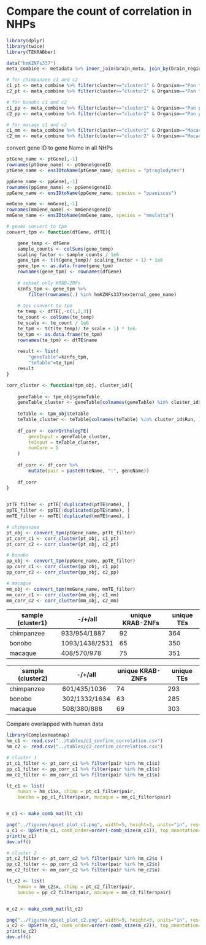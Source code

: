 # Compare the count of correlation in NHPs

```r
library(dplyr)
library(twice)
library(TEKRABber)
```

```r
data("hmKZNFs337")
meta_combine <- metadata %>% inner_join(brain_meta, join_by(brain_region==region))
```

```r
# for chimpanzee c1 and c2
c1_pt <- meta_combine %>% filter(cluster=="cluster1" & Organism=="Pan troglodytes") %>% select(Run)
c2_pt <- meta_combine %>% filter(cluster=="cluster2" & Organism=="Pan troglodytes") %>% select(Run)

# for bonobo c1 and c2
c1_pp <- meta_combine %>% filter(cluster=="cluster1" & Organism=="Pan paniscus") %>% select(Run)
c2_pp <- meta_combine %>% filter(cluster=="cluster2" & Organism=="Pan paniscus") %>% select(Run)

# for macaqe c1 and c2
c1_mm <- meta_combine %>% filter(cluster=="cluster1" & Organism=="Macaca mulatta") %>% select(Run)
c2_mm <- meta_combine %>% filter(cluster=="cluster2" & Organism=="Macaca mulatta") %>% select(Run)
```

convert gene ID to gene Name in all NHPs

```r
ptGene_name <- ptGene[,-1]
rownames(ptGene_name) <- ptGene$geneID
ptGene_name <- ensIDtoName(ptGene_name, species = "ptroglodytes")

ppGene_name <- ppGene[,-1]
rownames(ppGene_name) <- ppGene$geneID
ppGene_name <- ensIDtoName(ppGene_name, species = "ppaniscus")

mmGene_name <- mmGene[,-1]
rownames(mmGene_name) <- mmGene$geneID
mmGene_name <- ensIDtoName(mmGene_name, species = "mmulatta")
```

```r
# genes convert to tpm
convert_tpm <- function(dfGene, dfTE){

    gene_temp <- dfGene
    sample_counts <- colSums(gene_temp)
    scaling_factor <- sample_counts / 1e6
    gene_tpm <- t(t(gene_temp)/ scaling_factor + 1) * 1e6
    gene_tpm <- as.data.frame(gene_tpm)
    rownames(gene_tpm) <- rownames(dfGene)
    
    # sebset only KRAB-ZNFs
    kznfs_tpm <- gene_tpm %>%
        filter(rownames(.) %in% hmKZNFs337$external_gene_name)
    
    # tes convert to tpm
    te_temp <- dfTE[,-c(1,2,3)]
    te_count <- colSums(te_temp)
    te_scale <- te_count / 1e6
    te_tpm <- t(t(te_temp)/ te_scale + 1) * 1e6
    te_tpm <- as.data.frame(te_tpm)
    rownames(te_tpm) <- dfTE$name
    
    result <- list(
        "geneTable"=kznfs_tpm, 
        "teTable"=te_tpm)
    result
}

corr_cluster <- function(tpm_obj, cluster_id){
    
    geneTable <- tpm_obj$geneTable
    geneTable_cluster <- geneTable[colnames(geneTable) %in% cluster_id$Run, ]
    
    teTable <- tpm_obj$teTable
    teTable_cluster <- teTable[colnames(teTable) %in% cluster_id$Run, ]
    
    df_corr <- corrOrthologTE(
        geneInput = geneTable_cluster,
        teInput = teTable_cluster,
        numCore = 5
    )
    
    df_corr <- df_corr %>%
        mutate(pair = paste0(teName, ":", geneName))
    
    df_corr
}
    
```

```r
ptTE_filter <- ptTE[!duplicated(ptTE$name), ]
ppTE_filter <- ppTE[!duplicated(ppTE$name), ]
mmTE_filter <- mmTE[!duplicated(mmTE$name), ]

# chimpanzee
pt_obj <- convert_tpm(ptGene_name, ptTE_filter)
pt_corr_c1 <- corr_cluster(pt_obj, c1_pt)
pt_corr_c2 <- corr_cluster(pt_obj, c2_pt)

# bonobo
pp_obj <- convert_tpm(ppGene_name, ppTE_filter)
pp_corr_c1 <- corr_cluster(pp_obj, c1_pp)
pp_corr_c2 <- corr_cluster(pp_obj, c2_pp)

# macaque
mm_obj <- convert_tpm(mmGene_name, mmTE_filter)
mm_corr_c1 <- corr_cluster(mm_obj, c1_mm)
mm_corr_c2 <- corr_cluster(mm_obj, c2_mm)

```

| sample (cluster1) | -/+/all        | unique KRAB-ZNFs | unique TEs |
|-------------------|----------------|------------------|------------|
| chimpanzee        | 933/954/1887   | 92               | 364        |
| bonobo            | 1093/1438/2531 | 65               | 350        |
| macaque           | 408/570/978    | 75               | 351        |

| sample (cluster2) | -/+/all       | unique KRAB-ZNFs | unique TEs |
|-------------------|---------------|------------------|------------|
| chimpanzee        | 601/435/1036  | 74               | 293        |
| bonobo            | 302/1332/1634 | 63               | 285        |
| macaque           | 508/380/888   | 69               | 303        |

Compare overlapped with human data

```r
library(ComplexHeatmap)
hm_c1 <- read.csv("../tables/c1_confirm_correlation.csv")
hm_c2 <- read.csv("../tables/c2_confirm_correlation.csv")

# cluster 1
pt_c1_filter <- pt_corr_c1 %>% filter(pair %in% hm_c1$x)
pp_c1_filter <- pp_corr_c1 %>% filter(pair %in% hm_c1$x)
mm_c1_filter <- mm_corr_c1 %>% filter(pair %in% hm_c1$x)

lt_c1 <- list(
    human = hm_c1$x, chimp = pt_c1_filter$pair, 
    bonobo = pp_c1_filter$pair, macaque = mm_c1_filter$pair)


m_c1 <- make_comb_mat(lt_c1)

png("../figures/upset_plot_c1.png", width=5, height=3, units="in", res=400)
u_c1 <- UpSet(m_c1, comb_order=order(-comb_size(m_c1)), top_annotation=upset_top_annotation(m_c1, add_numbers=TRUE))
print(u_c1)
dev.off()

# cluster 2
pt_c2_filter <- pt_corr_c2 %>% filter(pair %in% hm_c2$x )
pp_c2_filter <- pp_corr_c2 %>% filter(pair %in% hm_c2$x)
mm_c2_filter <- mm_corr_c2 %>% filter(pair %in% hm_c2$x)

lt_c2 <- list(
    human = hm_c2$x, chimp = pt_c2_filter$pair, 
    bonobo = pp_c2_filter$pair, macaque = mm_c2_filter$pair)


m_c2 <- make_comb_mat(lt_c2)

png("../figures/upset_plot_c2.png", width=5, height=3, units="in", res=400)
u_c2 <- UpSet(m_c2, comb_order=order(-comb_size(m_c2)), top_annotation=upset_top_annotation(m_c2, add_numbers=TRUE))
print(u_c2)
dev.off()


```
